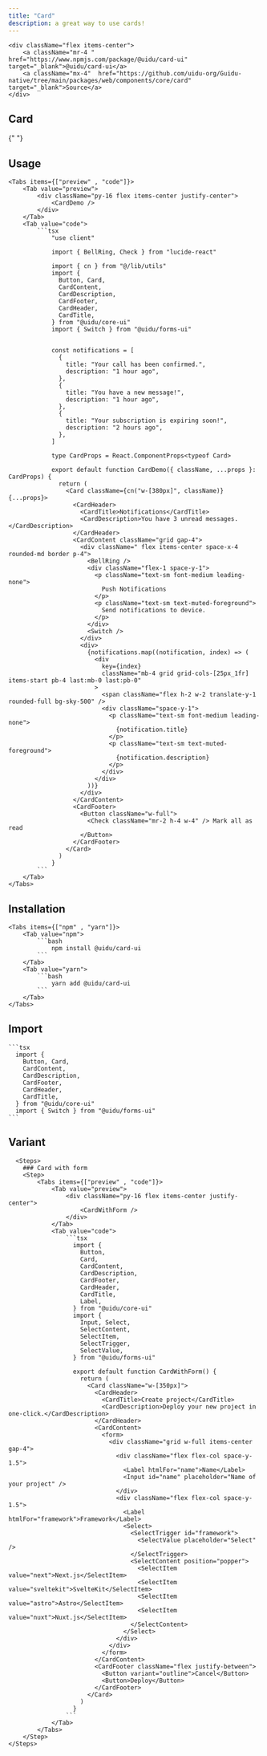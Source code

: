 ```yaml
---
title: "Card"
description: a great way to use cards!
---
```



    <div className="flex items-center">
        <a className="mr-4 " href="https://www.npmjs.com/package/@uidu/card-ui" target="_blank">@uidu/card-ui</a>
        <a className="mx-4"  href="https://github.com/uidu-org/Guidu-native/tree/main/packages/web/components/core/card" target="_blank">Source</a>
    </div>

## Card

{" "}

<CardDemo />

## Usage

    <Tabs items={["preview" , "code"]}>
        <Tab value="preview">
            <div className="py-16 flex items-center justify-center">
                <CardDemo />
            </div>
        </Tab>
        <Tab value="code">
            ```tsx
                "use client"

                import { BellRing, Check } from "lucide-react"

                import { cn } from "@/lib/utils"
                import {
                  Button, Card,
                  CardContent,
                  CardDescription,
                  CardFooter,
                  CardHeader,
                  CardTitle,
                } from "@uidu/core-ui"
                import { Switch } from "@uidu/forms-ui"


                const notifications = [
                  {
                    title: "Your call has been confirmed.",
                    description: "1 hour ago",
                  },
                  {
                    title: "You have a new message!",
                    description: "1 hour ago",
                  },
                  {
                    title: "Your subscription is expiring soon!",
                    description: "2 hours ago",
                  },
                ]

                type CardProps = React.ComponentProps<typeof Card>

                export default function CardDemo({ className, ...props }: CardProps) {
                  return (
                    <Card className={cn("w-[380px]", className)} {...props}>
                      <CardHeader>
                        <CardTitle>Notifications</CardTitle>
                        <CardDescription>You have 3 unread messages.</CardDescription>
                      </CardHeader>
                      <CardContent className="grid gap-4">
                        <div className=" flex items-center space-x-4 rounded-md border p-4">
                          <BellRing />
                          <div className="flex-1 space-y-1">
                            <p className="text-sm font-medium leading-none">
                              Push Notifications
                            </p>
                            <p className="text-sm text-muted-foreground">
                              Send notifications to device.
                            </p>
                          </div>
                          <Switch />
                        </div>
                        <div>
                          {notifications.map((notification, index) => (
                            <div
                              key={index}
                              className="mb-4 grid grid-cols-[25px_1fr] items-start pb-4 last:mb-0 last:pb-0"
                            >
                              <span className="flex h-2 w-2 translate-y-1 rounded-full bg-sky-500" />
                              <div className="space-y-1">
                                <p className="text-sm font-medium leading-none">
                                  {notification.title}
                                </p>
                                <p className="text-sm text-muted-foreground">
                                  {notification.description}
                                </p>
                              </div>
                            </div>
                          ))}
                        </div>
                      </CardContent>
                      <CardFooter>
                        <Button className="w-full">
                          <Check className="mr-2 h-4 w-4" /> Mark all as read
                        </Button>
                      </CardFooter>
                    </Card>
                  )
                }
            ```
        </Tab>
    </Tabs>

## Installation

    <Tabs items={["npm" , "yarn"]}>
        <Tab value="npm">
            ```bash
                npm install @uidu/card-ui
            ```
        </Tab>
        <Tab value="yarn">
            ```bash
                yarn add @uidu/card-ui
            ```
        </Tab>
    </Tabs>

## Import

    ```tsx
      import {
        Button, Card,
        CardContent,
        CardDescription,
        CardFooter,
        CardHeader,
        CardTitle,
      } from "@uidu/core-ui"
      import { Switch } from "@uidu/forms-ui"
    ```

## Variant

      <Steps>
        ### Card with form
        <Step>
            <Tabs items={["preview" , "code"]}>
                <Tab value="preview">
                    <div className="py-16 flex items-center justify-center">
                        <CardWithForm />
                    </div>
                </Tab>
                <Tab value="code">
                    ```tsx
                      import {
                        Button,
                        Card,
                        CardContent,
                        CardDescription,
                        CardFooter,
                        CardHeader,
                        CardTitle,
                        Label,
                      } from "@uidu/core-ui"
                      import {
                        Input, Select,
                        SelectContent,
                        SelectItem,
                        SelectTrigger,
                        SelectValue,
                      } from "@uidu/forms-ui"

                      export default function CardWithForm() {
                        return (
                          <Card className="w-[350px]">
                            <CardHeader>
                              <CardTitle>Create project</CardTitle>
                              <CardDescription>Deploy your new project in one-click.</CardDescription>
                            </CardHeader>
                            <CardContent>
                              <form>
                                <div className="grid w-full items-center gap-4">
                                  <div className="flex flex-col space-y-1.5">
                                    <Label htmlFor="name">Name</Label>
                                    <Input id="name" placeholder="Name of your project" />
                                  </div>
                                  <div className="flex flex-col space-y-1.5">
                                    <Label htmlFor="framework">Framework</Label>
                                    <Select>
                                      <SelectTrigger id="framework">
                                        <SelectValue placeholder="Select" />
                                      </SelectTrigger>
                                      <SelectContent position="popper">
                                        <SelectItem value="next">Next.js</SelectItem>
                                        <SelectItem value="sveltekit">SvelteKit</SelectItem>
                                        <SelectItem value="astro">Astro</SelectItem>
                                        <SelectItem value="nuxt">Nuxt.js</SelectItem>
                                      </SelectContent>
                                    </Select>
                                  </div>
                                </div>
                              </form>
                            </CardContent>
                            <CardFooter className="flex justify-between">
                              <Button variant="outline">Cancel</Button>
                              <Button>Deploy</Button>
                            </CardFooter>
                          </Card>
                        )
                      }
                    ```
                </Tab>
            </Tabs>
        </Step>
    </Steps>
